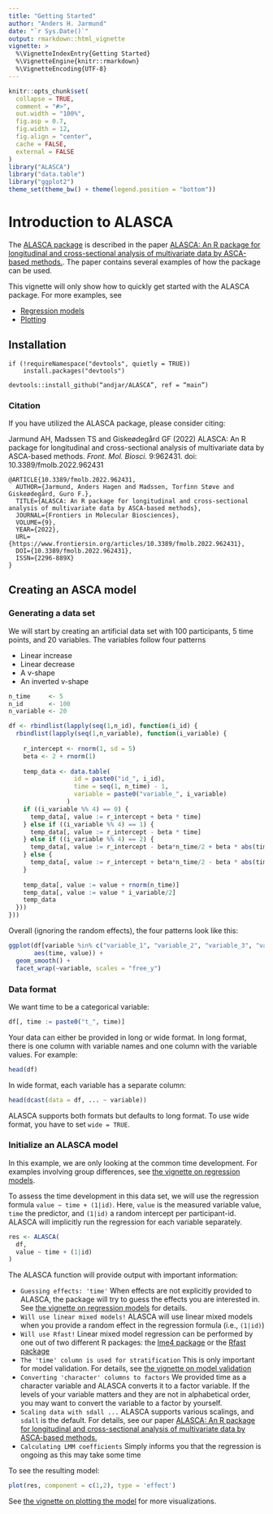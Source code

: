 ```yaml
---
title: "Getting Started"
author: "Anders H. Jarmund"
date: "`r Sys.Date()`"
output: rmarkdown::html_vignette
vignette: >
  %\VignetteIndexEntry{Getting Started}
  %\VignetteEngine{knitr::rmarkdown}
  %\VignetteEncoding{UTF-8}
---
```


```r
knitr::opts_chunk$set(
  collapse = TRUE,
  comment = "#>",
  out.width = "100%", 
  fig.asp = 0.7,
  fig.width = 12,
  fig.align = "center",
  cache = FALSE,
  external = FALSE
)
library("ALASCA")
library("data.table")
library("ggplot2")
theme_set(theme_bw() + theme(legend.position = "bottom"))
```

# Introduction to ALASCA

<script src="js/hideOutput.js"></script>
<style>
.showopt {
  background-color: #004c93;
  color: #FFFFFF; 
  width: 150px;
  height: 20px;
  text-align: center;
  vertical-align: middle !important;
  float: left;
  font-family: sans-serif;
  border-radius: 8px;
}

.showopt:hover {
    background-color: #dfe4f2;
    color: #004c93;
}

.showopttext::before{
  content: "Show/Hide Source"
}

pre.plot {
  background-color: white !important;
}
</style>

The [ALASCA package](https://andjar.github.io/ALASCA) is described in the paper [ALASCA: An R package for longitudinal and cross-sectional analysis of multivariate data by ASCA-based methods.](https://www.frontiersin.org/articles/10.3389/fmolb.2022.962431/full). The paper contains several examples of how the package can be used.

This vignette will only show how to quickly get started with the ALASCA package. For more examples, see

* [Regression models](articles/regression.html)
* [Plotting](articles/plot.html)

## Installation

```
if (!requireNamespace("devtools", quietly = TRUE))
    install.packages("devtools")

devtools::install_github(“andjar/ALASCA”, ref = “main”)
```

### Citation
If you have utilized the ALASCA package, please consider citing:

Jarmund AH, Madssen TS and Giskeødegård GF (2022) ALASCA: An R package for longitudinal and cross-sectional analysis of multivariate data by ASCA-based methods. *Front. Mol. Biosci.* 9:962431. doi: 10.3389/fmolb.2022.962431

```
@ARTICLE{10.3389/fmolb.2022.962431,
  AUTHOR={Jarmund, Anders Hagen and Madssen, Torfinn Støve and Giskeødegård, Guro F.},
  TITLE={ALASCA: An R package for longitudinal and cross-sectional analysis of multivariate data by ASCA-based methods},
  JOURNAL={Frontiers in Molecular Biosciences},
  VOLUME={9},
  YEAR={2022},
  URL={https://www.frontiersin.org/articles/10.3389/fmolb.2022.962431},       
  DOI={10.3389/fmolb.2022.962431},      
  ISSN={2296-889X}
}
```

## Creating an ASCA model

### Generating a data set

We will start by creating an artificial data set with 100 participants, 5 time points, and 20 variables. The variables follow four patterns

* Linear increase
* Linear decrease
* A v-shape
* An inverted v-shape

<div class="fold s o">
```r
n_time     <- 5
n_id       <- 100
n_variable <- 20

df <- rbindlist(lapply(seq(1,n_id), function(i_id) {
  rbindlist(lapply(seq(1,n_variable), function(i_variable) {
    
    r_intercept <- rnorm(1, sd = 5)
    beta <- 2 + rnorm(1)
    
    temp_data <- data.table(
                  id = paste0("id_", i_id),
                  time = seq(1, n_time) - 1,
                  variable = paste0("variable_", i_variable)
                )
    if ((i_variable %% 4) == 0) {
      temp_data[, value := r_intercept + beta * time]
    } else if ((i_variable %% 4) == 1) {
      temp_data[, value := r_intercept - beta * time]
    } else if ((i_variable %% 4) == 2) {
      temp_data[, value := r_intercept - beta*n_time/2 + beta * abs(time - n_time/2)]
    } else {
      temp_data[, value := r_intercept + beta*n_time/2 - beta * abs(time - n_time/2)]
    }
    
    temp_data[, value := value + rnorm(n_time)]
    temp_data[, value := value * i_variable/2]
    temp_data
  }))
}))
```
</div>

Overall (ignoring the random effects), the four patterns look like this:

```r
ggplot(df[variable %in% c("variable_1", "variable_2", "variable_3", "variable_4"),],
       aes(time, value)) +
  geom_smooth() +
  facet_wrap(~variable, scales = "free_y")
```

### Data format

We want time to be a categorical variable:

```r
df[, time := paste0("t_", time)]
```

Your data can either be provided in long or wide format. In long format, there is one column with variable names and one column with the variable values. For example:

```r
head(df)
```

In wide format, each variable has a separate column:

```r
head(dcast(data = df, ... ~ variable))
```

ALASCA supports both formats but defaults to long format. To use wide format, you have to set `wide = TRUE`. 

### Initialize an ALASCA model

In this example, we are only looking at the common time development. For examples involving group differences, see [the vignette on regression models](articles/regression.html).

To assess the time development in this data set, we will use the regression formula `value ~ time + (1|id)`. Here, `value` is the measured variable value, `time` the predictor, and `(1|id)` a random intercept per participant-id. ALASCA will implicitly run the regression for each variable separately.

```r
res <- ALASCA(
  df,
  value ~ time + (1|id)
)
```

The ALASCA function will provide output with important information:

* `Guessing effects: 'time'` When effects are not explicitly provided to ALASCA, the package will try to guess the effects you are interested in. See [the vignette on regression models](articles/regression.html) for details.
* `Will use linear mixed models!` ALASCA will use linear mixed models when you provide a random effect in the regression formula (i.e., `(1|id)`)
* `Will use Rfast!` Linear mixed model regression can be performed by one out of two different R packages: the [lme4 package](https://cran.r-project.org/web/packages/lme4/index.html) or the [Rfast package](https://cran.r-project.org/web/packages/Rfast/index.html)
* `The 'time' column is used for stratification` This is only important for model validation. For details, see [the vignette on model validation](articles/validation.html)
* `Converting 'character' columns to factors` We provided time as a character variable and ALASCA converts it to a factor variable. If the levels of your variable matters and they are not in alphabetical order, you may want to convert the variable to a factor by yourself.
* `Scaling data with sdall ...` ALASCA supports various scalings, and `sdall` is the default. For details, see our paper [ALASCA: An R package for longitudinal and cross-sectional analysis of multivariate data by ASCA-based methods.](https://www.frontiersin.org/articles/10.3389/fmolb.2022.962431/full)
* `Calculating LMM coefficients` Simply informs you that the regression is ongoing as this may take some time


To see the resulting model:

```r
plot(res, component = c(1,2), type = 'effect')
```

See [the vignette on plotting the model](articles/plot.html) for more visualizations.
